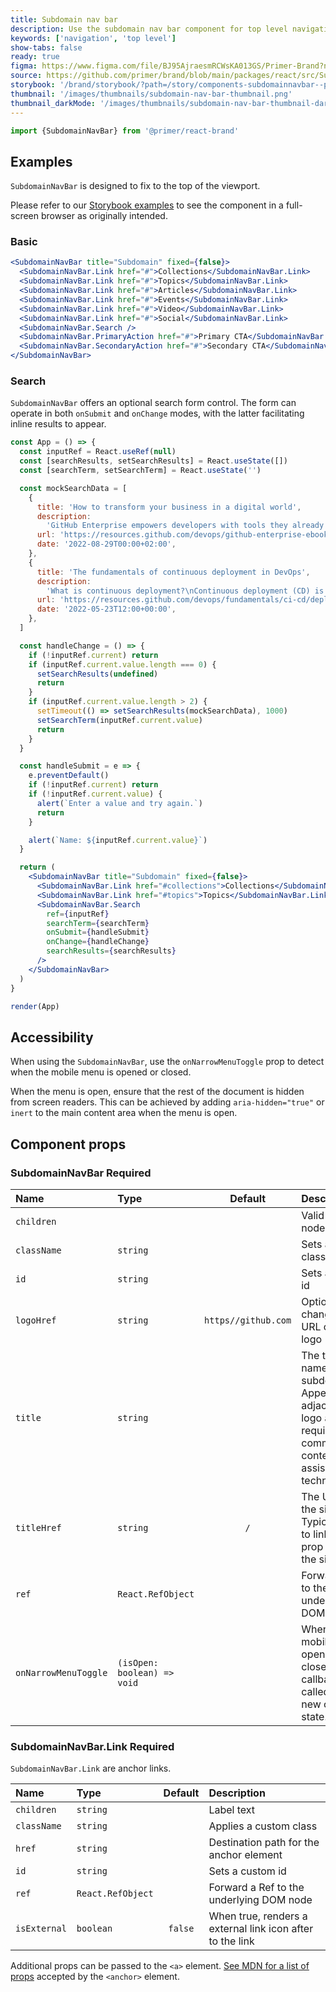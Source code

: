 ```yaml
---
title: Subdomain nav bar
description: Use the subdomain nav bar component for top level navigation for subdomain sites.
keywords: ['navigation', 'top level']
show-tabs: false
ready: true
figma: https://www.figma.com/file/BJ95AjraesmRCWsKA013GS/Primer-Brand?node-id=1024%3A32796
source: https://github.com/primer/brand/blob/main/packages/react/src/SubdomainNavBar/SubdomainNavBar.tsx
storybook: '/brand/storybook/?path=/story/components-subdomainnavbar--playground'
thumbnail: '/images/thumbnails/subdomain-nav-bar-thumbnail.png'
thumbnail_darkMode: '/images/thumbnails/subdomain-nav-bar-thumbnail-dark.png'
---
```



```js
import {SubdomainNavBar} from '@primer/react-brand'
```

## Examples

<Note>

`SubdomainNavBar` is designed to fix to the top of the viewport.

Please refer to our [Storybook examples](https://primer.style/brand/storybook/?path=/story/components-subdomainnavbar--playground) to see the component in a full-screen browser as originally intended.

</Note>

### Basic

```jsx live
<SubdomainNavBar title="Subdomain" fixed={false}>
  <SubdomainNavBar.Link href="#">Collections</SubdomainNavBar.Link>
  <SubdomainNavBar.Link href="#">Topics</SubdomainNavBar.Link>
  <SubdomainNavBar.Link href="#">Articles</SubdomainNavBar.Link>
  <SubdomainNavBar.Link href="#">Events</SubdomainNavBar.Link>
  <SubdomainNavBar.Link href="#">Video</SubdomainNavBar.Link>
  <SubdomainNavBar.Link href="#">Social</SubdomainNavBar.Link>
  <SubdomainNavBar.Search />
  <SubdomainNavBar.PrimaryAction href="#">Primary CTA</SubdomainNavBar.PrimaryAction>
  <SubdomainNavBar.SecondaryAction href="#">Secondary CTA</SubdomainNavBar.SecondaryAction>
</SubdomainNavBar>
```

### Search

`SubdomainNavBar` offers an optional search form control. The form can operate in both `onSubmit` and `onChange` modes, with the latter facilitating inline results to appear.

```jsx filename="noinline"
const App = () => {
  const inputRef = React.useRef(null)
  const [searchResults, setSearchResults] = React.useState([])
  const [searchTerm, setSearchTerm] = React.useState('')

  const mockSearchData = [
    {
      title: 'How to transform your business in a digital world',
      description:
        'GitHub Enterprise empowers developers with tools they already know and love, accelerates high-quality software development and secure delivery, and enhances the speed and power of innovation.\n',
      url: 'https://resources.github.com/devops/github-enterprise-ebook',
      date: '2022-08-29T00:00+02:00',
    },
    {
      title: 'The fundamentals of continuous deployment in DevOps',
      description:
        'What is continuous deployment?\nContinuous deployment (CD) is an automated software release practice where code changes are deployed to different stages as they pass predefined tests. The goal of CD is to facilitate faster releases by using automation to help remove the need for human intervention as much as possible during the deployment process.',
      url: 'https://resources.github.com/devops/fundamentals/ci-cd/deployment',
      date: '2022-05-23T12:00+00:00',
    },
  ]

  const handleChange = () => {
    if (!inputRef.current) return
    if (inputRef.current.value.length === 0) {
      setSearchResults(undefined)
      return
    }
    if (inputRef.current.value.length > 2) {
      setTimeout(() => setSearchResults(mockSearchData), 1000)
      setSearchTerm(inputRef.current.value)
      return
    }
  }

  const handleSubmit = e => {
    e.preventDefault()
    if (!inputRef.current) return
    if (!inputRef.current.value) {
      alert(`Enter a value and try again.`)
      return
    }

    alert(`Name: ${inputRef.current.value}`)
  }

  return (
    <SubdomainNavBar title="Subdomain" fixed={false}>
      <SubdomainNavBar.Link href="#collections">Collections</SubdomainNavBar.Link>
      <SubdomainNavBar.Link href="#topics">Topics</SubdomainNavBar.Link>
      <SubdomainNavBar.Search
        ref={inputRef}
        searchTerm={searchTerm}
        onSubmit={handleSubmit}
        onChange={handleChange}
        searchResults={searchResults}
      />
    </SubdomainNavBar>
  )
}

render(App)
```

## Accessibility

When using the `SubdomainNavBar`, use the `onNarrowMenuToggle` prop to detect when the mobile menu is opened or closed.

When the menu is open, ensure that the rest of the document is hidden from screen readers. This can be achieved by adding `aria-hidden="true"` or `inert` to the main content area when the menu is open.

## Component props

### SubdomainNavBar <Label>Required</Label>

| Name                 | Type                            |       Default       | Description                                                                                                                            |
| :------------------- | :------------------------------ | :-----------------: | :------------------------------------------------------------------------------------------------------------------------------------- |
| `children`           | <SubdomainNavBarChildrenProp /> |                     | Valid child nodes                                                                                                                      |
| `className`          | `string`                        |                     | Sets a custom class                                                                                                                    |
| `id`                 | `string`                        |                     | Sets a custom id                                                                                                                       |
| `logoHref`           | `string`                        | `https//github.com` | Optionally change the URL of the logo                                                                                                  |
| `title`              | `string`                        |                     | The title or name of the subdomain. Appears adjacent to the logo and is required for communicating content to assisitive technologies. |
| `titleHref`          | `string`                        |         `/`         | The URL for the site. Typically used to link the title prop value to the site root.                                                    |
| `ref`                | `React.RefObject`               |                     | Forward a Ref to the underlying DOM node                                                                                               |
| `onNarrowMenuToggle` | `(isOpen: boolean) => void`     |                     | When the mobile menu is opened or closed, this callback is called with the new open state.                                             |

<h3 id="SubdomainNavBar-link">
  SubdomainNavBar.Link <Label>Required</Label>
</h3>

`SubdomainNavBar.Link` are anchor links.

| Name         | Type              | Default | Description                                               |
| :----------- | :---------------- | :-----: | :-------------------------------------------------------- |
| `children`   | `string`          |         | Label text                                                |
| `className`  | `string`          |         | Applies a custom class                                    |
| `href`       | `string`          |         | Destination path for the anchor element                   |
| `id`         | `string`          |         | Sets a custom id                                          |
| `ref`        | `React.RefObject` |         | Forward a Ref to the underlying DOM node                  |
| `isExternal` | `boolean`         | `false` | When true, renders a external link icon after to the link |

Additional props can be passed to the `<a>` element. [See MDN for a list of props](https://developer.mozilla.org/en-US/docs/Web/HTML/Element/a#attributes) accepted by the `<anchor>` element.
